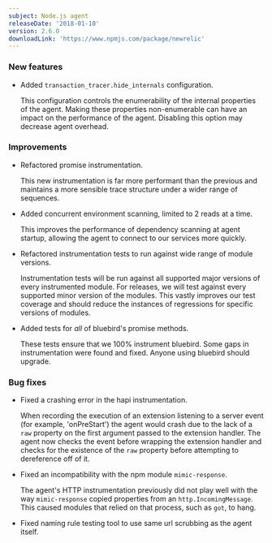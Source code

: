 ```yaml
---
subject: Node.js agent
releaseDate: '2018-01-10'
version: 2.6.0
downloadLink: 'https://www.npmjs.com/package/newrelic'
---
```


### New features

* Added `transaction_tracer.hide_internals` configuration.

  This configuration controls the enumerability of the internal properties of the agent. Making these properties non-enumerable can have an impact on the performance of the agent. Disabling this option may decrease agent overhead.

### Improvements

* Refactored promise instrumentation.

  This new instrumentation is far more performant than the previous and maintains a more sensible trace structure under a wider range of sequences.
* Added concurrent environment scanning, limited to 2 reads at a time.

  This improves the performance of dependency scanning at agent startup, allowing the agent to connect to our services more quickly.
* Refactored instrumentation tests to run against wide range of module versions.

  Instrumentation tests will be run against all supported major versions of every instrumented module. For releases, we will test against every supported minor version of the modules. This vastly improves our test coverage and should reduce the instances of regressions for specific versions of modules.
* Added tests for _all_ of bluebird's promise methods.

  These tests ensure that we 100% instrument bluebird. Some gaps in instrumentation were found and fixed. Anyone using bluebird should upgrade.

### Bug fixes

* Fixed a crashing error in the hapi instrumentation.

  When recording the execution of an extension listening to a server event (for example, 'onPreStart') the agent would crash due to the lack of a `raw` property on the first argument passed to the extension handler. The agent now checks the event before wrapping the extension handler and checks for the existence of the `raw` property before attempting to dereference off of it.
* Fixed an incompatibility with the npm module `mimic-response`.

  The agent's HTTP instrumentation previously did not play well with the way `mimic-response` copied properties from an `http.IncomingMessage`. This caused modules that relied on that process, such as `got`, to hang.
* Fixed naming rule testing tool to use same url scrubbing as the agent itself.
